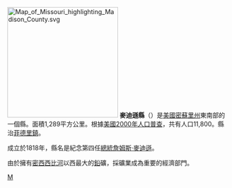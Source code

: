 {{Otheruses|麥迪遜縣|subject=美國密蘇里州的一個縣|other=同名的縣}}
[[File:Map_of_Missouri_highlighting_Madison_County.svg|250px]]
'''麥迪遜縣'''（{{lang-en|Madison County}}）是[[美國|美國]][[密蘇里州|密蘇里州]]東南部的一個縣。面積1,289平方公里。根據[[美國2000年人口普查|美國2000年人口普查]]，共有人口11,800。縣治[[菲德里鎮_(密蘇里州)|菲德里鎮]]。

成立於1818年，縣名是紀念第四任[[美國總統|總統]][[詹姆斯·麥迪遜|詹姆斯·麥迪遜]]。

由於擁有[[密西西比河|密西西比河]]以西最大的[[鉛|鉛]]礦，採礦業成為重要的經濟部門。
[[Category:密苏里州行政区划|M]]